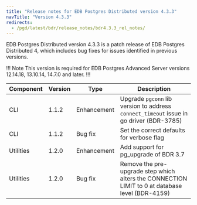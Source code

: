 ```yaml
---
title: "Release notes for EDB Postgres Distributed version 4.3.3"
navTitle: "Version 4.3.3"
redirects:
  - /pgd/latest/bdr/release_notes/bdr4.3.3_rel_notes/
---
```


EDB Postgres Distributed version 4.3.3 is a patch release of EDB Postgres Distributed 4, which includes bug fixes for issues identified in previous versions.

!!! Note
This version is required for EDB Postgres Advanced Server versions 12.14.18, 13.10.14, 14.7.0 and later.
!!!

| Component | Version |  Type        |                                                   Description                                                           |
| --------- | ------- | ------------ | ------------------------------------------------------------------------------------------------------------------------|
| CLI       | 1.1.2   | Enhancement  | Upgrade `pgconn` lib version to address `connect_timeout` issue in go driver (BDR-3785) |
| CLI       | 1.1.2   | Bug fix      | Set the correct defaults for verbose flag |
| Utilities | 1.2.0   | Enhancement  | Add support for pg_upgrade of BDR 3.7 |
| Utilities | 1.2.0   | Bug fix      | Remove the pre-upgrade step which alters the CONNECTION LIMIT to 0 at database level (BDR-4159) |
